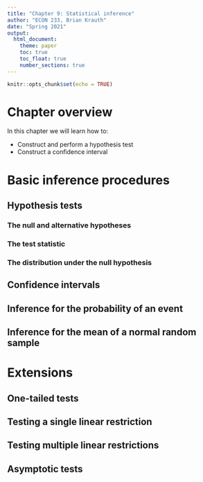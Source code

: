 ```yaml
---
title: "Chapter 9: Statistical inference"
author: "ECON 233, Brian Krauth"
date: "Spring 2021"
output: 
  html_document:
    theme: paper
    toc: true
    toc_float: true
    number_sections: true
---
```


```r
knitr::opts_chunk$set(echo = TRUE)
```

# Chapter overview

In this chapter we will learn how to:

 - Construct and perform a hypothesis test
 - Construct a confidence interval

# Basic inference procedures 

## Hypothesis tests 

### The null and alternative hypotheses

### The test statistic

### The distribution under the null hypothesis

## Confidence intervals 

## Inference for the probability of an event

## Inference for the mean of a normal random sample

# Extensions

## One-tailed tests 

## Testing a single linear restriction 

## Testing multiple linear restrictions

## Asymptotic tests
